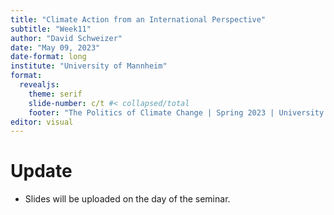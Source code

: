 ```yaml
---
title: "Climate Action from an International Perspective"
subtitle: "Week11"
author: "David Schweizer"
date: "May 09, 2023"
date-format: long
institute: "University of Mannheim"
format: 
  revealjs:
    theme: serif
    slide-number: c/t #< collapsed/total
    footer: "The Politics of Climate Change | Spring 2023 | University of Mannheim"
editor: visual
---
```


# Update

-   Slides will be uploaded on the day of the seminar.
